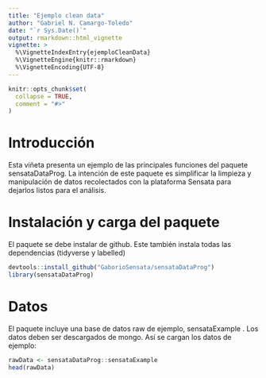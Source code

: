 ```yaml
---
title: "Ejemplo clean data"
author: "Gabriel N. Camargo-Toledo"
date: "`r Sys.Date()`"
output: rmarkdown::html_vignette
vignette: >
  %\VignetteIndexEntry{ejemploCleanData}
  %\VignetteEngine{knitr::rmarkdown}
  %\VignetteEncoding{UTF-8}
---
```


```r
knitr::opts_chunk$set(
  collapse = TRUE,
  comment = "#>"
)
```

# Introducción
Esta viñeta presenta un ejemplo de las principales funciones del paquete sensataDataProg. La intención de este paquete es simplificar la limpieza y manipulación de datos recolectados con la plataforma Sensata para dejarlos listos para el análisis.

# Instalación y carga del paquete

El paquete se debe instalar de github. Este también instala todas las dependencias (tidyverse y labelled)

```r
devtools::install_github("GaborioSensata/sensataDataProg")
library(sensataDataProg)
```

# Datos

El paquete incluye una base de datos raw de ejemplo, sensataExample . Los datos deben ser descargados de mongo. Así se cargan los datos de ejemplo:

```r
rawData <- sensataDataProg::sensataExample
head(rawData)
```
